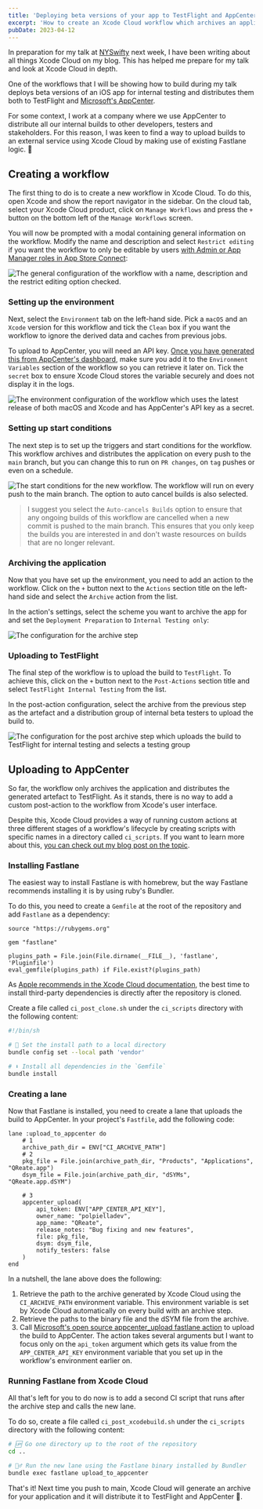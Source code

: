 ```yaml
---
title: 'Deploying beta versions of your app to TestFlight and AppCenter using Xcode Cloud'
excerpt: 'How to create an Xcode Cloud workflow which archives an application on every push to main and distributes the artefact to TestFlight and AppCenter.'
pubDate: 2023-04-12
---
```


In preparation for my talk at [NYSwifty](https://nyswifty.com) next week, I have been writing about all things Xcode Cloud on my blog. This has helped me prepare for my talk and look at Xcode Cloud in depth.

One of the workflows that I will be showing how to build during my talk deploys beta versions of an iOS app for internal testing and distributes them both to TestFlight and [Microsoft's AppCenter](https://appcenter.ms).

For some context, I work at a company where we use AppCenter to distribute all our internal builds to other developers, testers and stakeholders. For this reason, I was keen to find a way to upload builds to an external service using Xcode Cloud by making use of existing Fastlane logic. 🎉

## Creating a workflow

The first thing to do is to create a new workflow in Xcode Cloud. To do this, open Xcode and show the report navigator in the sidebar. On the cloud tab, select your Xcode Cloud product, click on `Manage Workflows` and press the `+` button on the bottom left of the `Manage Workflows` screen.

You will now be prompted with a modal containing general information on the workflow. Modify the name and description and select `Restrict editing` if you want the workflow to only be editable by users [with Admin or App Manager roles in App Store Connect](https://developer.apple.com/support/roles):

![The general configuration of the workflow with a name, description and the restrict editing option checked.](/assets/posts/how-to-deploy-beta-versions-of-your-app-to-testflight-and-appcenter-with-xcode-cloud/general.webp)

### Setting up the environment

Next, select the `Environment` tab on the left-hand side. Pick a `macOS` and an `Xcode` version for this workflow and tick the `Clean` box if you want the workflow to ignore the derived data and caches from previous jobs.

To upload to AppCenter, you will need an API key. [Once you have generated this from AppCenter's dashboard](https://learn.microsoft.com/en-us/appcenter/api-docs/#creating-an-app-center-app-api-token), make sure you add it to the `Environment Variables` section of the workflow so you can retrieve it later on. Tick the `secret` box to ensure Xcode Cloud stores the variable securely and does not display it in the logs.

![The environment configuration of the workflow which uses the latest release of both macOS and Xcode and has AppCenter's API key as a secret.](/assets/posts/how-to-deploy-beta-versions-of-your-app-to-testflight-and-appcenter-with-xcode-cloud/environment.webp)

### Setting up start conditions

The next step is to set up the triggers and start conditions for the workflow. This workflow archives and distributes the application on every push to the `main` branch, but you can change this to run on `PR changes`, on `tag` pushes or even on a schedule.

![The start conditions for the new workflow. The workflow will run on every push to the main branch. The option to auto cancel builds is also selected.](/assets/posts/how-to-deploy-beta-versions-of-your-app-to-testflight-and-appcenter-with-xcode-cloud/start-conditions.webp)

> I suggest you select the `Auto-cancels Builds` option to ensure that any ongoing builds of this workflow are cancelled when a new commit is pushed to the main branch. This ensures that you only keep the builds you are interested in and don't waste resources on builds that are no longer relevant.

### Archiving the application

Now that you have set up the environment, you need to add an action to the workflow. Click on the `+` button next to the `Actions` section title on the left-hand side and select the `Archive` action from the list.

In the action's settings, select the scheme you want to archive the app for and set the `Deployment Preparation` to `Internal Testing only`:

![The configuration for the archive step](/assets/posts/how-to-deploy-beta-versions-of-your-app-to-testflight-and-appcenter-with-xcode-cloud/actions.webp)

### Uploading to TestFlight

The final step of the workflow is to upload the build to `TestFlight`. To achieve this, click on the `+` button next to the `Post-Actions` section title and select `TestFlight Internal Testing` from the list.

In the post-action configuration, select the archive from the previous step as the artefact and a distribution group of internal beta testers to upload the build to.

![The configuration for the post archive step which uploads the build to TestFlight for internal testing and selects a testing group](/assets/posts/how-to-deploy-beta-versions-of-your-app-to-testflight-and-appcenter-with-xcode-cloud/post-actions.webp)

## Uploading to AppCenter

So far, the workflow only archives the application and distributes the generated artefact to TestFlight. As it stands, there is no way to add a custom post-action to the workflow from Xcode's user interface.

Despite this, Xcode Cloud provides a way of running custom actions at three different stages of a workflow's lifecycle by creating scripts with specific names in a directory called `ci_scripts`. If you want to learn more about this, [you can check out my blog post on the topic](/xcode-cloud-scripts-fastlane-and-cocoapods).

### Installing Fastlane

The easiest way to install Fastlane is with homebrew, but the way Fastlane recommends installing it is by using ruby's Bundler.

To do this, you need to create a `Gemfile` at the root of the repository and add `Fastlane` as a dependency:

```ruby:Gemfile
source "https://rubygems.org"

gem "fastlane"

plugins_path = File.join(File.dirname(__FILE__), 'fastlane', 'Pluginfile')
eval_gemfile(plugins_path) if File.exist?(plugins_path)
```

As [Apple recommends in the Xcode Cloud documentation](https://developer.apple.com/documentation/xcode/making-dependencies-available-to-xcode-cloud), the best time to install third-party dependencies is directly after the repository is cloned.

Create a file called `ci_post_clone.sh` under the `ci_scripts` directory with the following content:

```shell:ci_post_clone.sh
#!/bin/sh

# 📁 Set the install path to a local directory
bundle config set --local path 'vendor'

# ⬇️ Install all dependencies in the `Gemfile`
bundle install
```

### Creating a lane

Now that Fastlane is installed, you need to create a lane that uploads the build to AppCenter. In your project's `Fastfile`, add the following code:

```ruby:Fastfile
lane :upload_to_appcenter do
    # 1
    archive_path_dir = ENV["CI_ARCHIVE_PATH"]
    # 2
    pkg_file = File.join(archive_path_dir, "Products", "Applications", "QReate.app")
    dsym_file = File.join(archive_path_dir, "dSYMs", "QReate.app.dSYM")

    # 3
    appcenter_upload(
        api_token: ENV["APP_CENTER_API_KEY"],
        owner_name: "polpielladev",
        app_name: "QReate",
        release_notes: "Bug fixing and new features",
        file: pkg_file,
        dsym: dsym_file,
        notify_testers: false
    )
end
```

In a nutshell, the lane above does the following:

1. Retrieve the path to the archive generated by Xcode Cloud using the `CI_ARCHIVE_PATH` environment variable. This environment variable is set by Xcode Cloud automatically on every build with an archive step.
2. Retrieve the paths to the binary file and the dSYM file from the archive.
3. Call [Microsoft's open source appcenter_upload fastlane action](https://github.com/microsoft/fastlane-plugin-appcenter) to upload the build to AppCenter. The action takes several arguments but I want to focus only on the `api_token` argument which gets its value from the `APP_CENTER_API_KEY` environment variable that you set up in the workflow's environment earlier on.

### Running Fastlane from Xcode Cloud

All that's left for you to do now is to add a second CI script that runs after the archive step and calls the new lane.

To do so, create a file called `ci_post_xcodebuild.sh` under the `ci_scripts` directory with the following content:

```shell:ci_post_xcodebuild.sh
# 🆙 Go one directory up to the root of the repository
cd ..

# 🏃‍♂️ Run the new lane using the Fastlane binary installed by Bundler
bundle exec fastlane upload_to_appcenter
```

That's it! Next time you push to main, Xcode Cloud will generate an archive for your application and it will distribute it to TestFlight and AppCenter 🎉.
